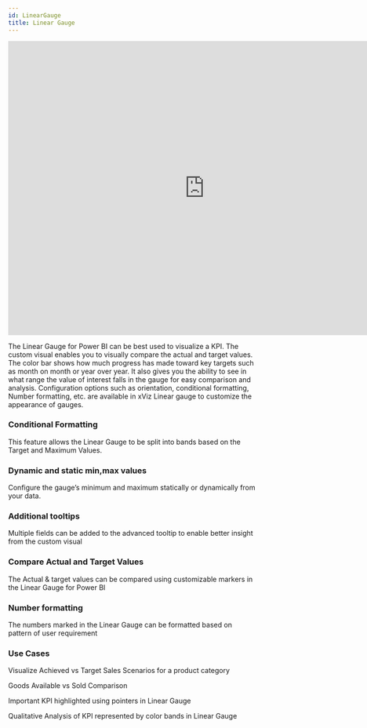 ```yaml
---
id: LinearGauge
title: Linear Gauge
---
```

 
<iframe id="tag-cloud-iframe" src="https://app.powerbi.com/view?r=eyJrIjoiZjhjMzIxMzAtMWYyYy00NjQ0LWI0NmQtZjAwMjFlYmY4MDMyIiwidCI6ImJjZGYyMGNhLWRkZWMtNGY0OC1hN2Y0LWRjYzExMGY3NTdmNSIsImMiOjN9" 
allowfullscreen="allowfullscreen"  width="800px" height="600px" frameborder="0"></iframe>

The Linear Gauge for Power BI can be best used to visualize a KPI. The custom visual enables you to visually compare the actual and target values. 
The color bar shows how much progress has made toward key targets such as month on month or year over year.
It also gives you the ability to see in what range the value of interest falls in the gauge for easy comparison and analysis. 
Configuration options such as orientation, conditional formatting, Number formatting, etc. are available in xViz Linear gauge to customize the appearance of gauges.

### Conditional Formatting
This feature allows the Linear Gauge to be split into bands based on the Target and Maximum Values.

### Dynamic and static min,max values
Configure the gauge’s minimum and maximum statically or dynamically from your data.

### Additional tooltips
Multiple fields can be added to the advanced tooltip to enable better insight from the custom visual

### Compare Actual and Target Values
The Actual & target values can be compared using customizable markers in the Linear Gauge for Power BI

### Number formatting
The numbers marked in the Linear Gauge can be formatted based on pattern of user requirement

### Use Cases
Visualize Achieved vs Target Sales Scenarios for a product category

Goods Available vs Sold Comparison

Important KPI highlighted using pointers in Linear Gauge

Qualitative Analysis of KPI represented by color bands in Linear Gauge

